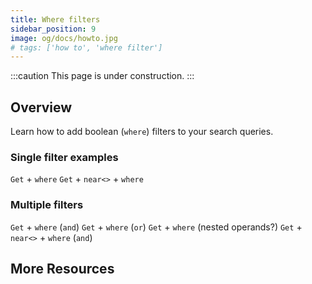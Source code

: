 ```yaml
---
title: Where filters
sidebar_position: 9
image: og/docs/howto.jpg
# tags: ['how to', 'where filter']
---
```


:::caution This page is under construction.
:::

## Overview

Learn how to add boolean (`where`) filters to your search queries.

### Single filter examples

`Get` + `where`
`Get` + `near<>` + `where`

### Multiple filters

`Get` + `where` (`and`)
`Get` + `where` (`or`)
`Get` + `where` (nested operands?)
`Get` + `near<>` + `where` (`and`)

## More Resources


<DocsMoreResources />
